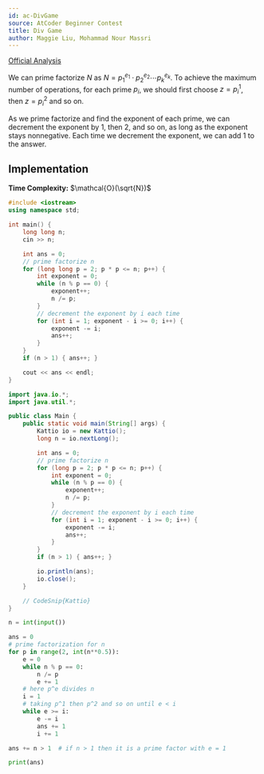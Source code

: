 ```yaml
---
id: ac-DivGame
source: AtCoder Beginner Contest
title: Div Game
author: Maggie Liu, Mohammad Nour Massri
---
```


[Official Analysis](https://img.atcoder.jp/abc169/editorial.pdf#page=12)

We can prime factorize $N$ as $N = p_1^{e_1} \cdot p_2^{e_2} \cdots p_k^{e_k}$.
To achieve the maximum number of operations, for each prime $p_i$, we should
first choose $z = p_i^1$, then $z = p_i^2$ and so on.

As we prime factorize and find the exponent of each prime, we can decrement the
exponent by $1$, then $2$, and so on, as long as the exponent stays nonnegative.
Each time we decrement the exponent, we can add $1$ to the answer.

## Implementation

**Time Complexity:** $\mathcal{O}(\sqrt{N})$

<LanguageSection>
<CPPSection>

```cpp
#include <iostream>
using namespace std;

int main() {
	long long n;
	cin >> n;

	int ans = 0;
	// prime factorize n
	for (long long p = 2; p * p <= n; p++) {
		int exponent = 0;
		while (n % p == 0) {
			exponent++;
			n /= p;
		}
		// decrement the exponent by i each time
		for (int i = 1; exponent - i >= 0; i++) {
			exponent -= i;
			ans++;
		}
	}
	if (n > 1) { ans++; }

	cout << ans << endl;
}
```

</CPPSection>
<JavaSection>

```java
import java.io.*;
import java.util.*;

public class Main {
	public static void main(String[] args) {
		Kattio io = new Kattio();
		long n = io.nextLong();

		int ans = 0;
		// prime factorize n
		for (long p = 2; p * p <= n; p++) {
			int exponent = 0;
			while (n % p == 0) {
				exponent++;
				n /= p;
			}
			// decrement the exponent by i each time
			for (int i = 1; exponent - i >= 0; i++) {
				exponent -= i;
				ans++;
			}
		}
		if (n > 1) { ans++; }

		io.println(ans);
		io.close();
	}

	// CodeSnip{Kattio}
}
```

</JavaSection>
<PySection>

```py
n = int(input())

ans = 0
# prime factorization for n
for p in range(2, int(n**0.5)):
	e = 0
	while n % p == 0:
		n /= p
		e += 1
	# here p^e divides n
	i = 1
	# taking p^1 then p^2 and so on until e < i
	while e >= i:
		e -= i
		ans += 1
		i += 1

ans += n > 1  # if n > 1 then it is a prime factor with e = 1

print(ans)
```

</PySection>
</LanguageSection>
